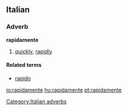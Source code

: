 ==Italian==
===Adverb===
'''rapidamente'''
# [[quickly]], [[rapidly]]

====Related terms====
*[[rapido]]

[[Category:Italian adverbs]]

[[io:rapidamente]]
[[hu:rapidamente]]
[[pt:rapidamente]]